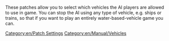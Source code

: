 [[Category:en/Patch Settings]]
[[Category:en/Manual/Vehicles]]

These patches allow you to select which vehicles the AI players are allowed to use in game. You can stop the AI using any type of vehicle, e.g. ships or trains, so that if you want to play an entirely water-based-vehicle game you can.
